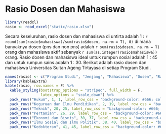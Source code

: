 # Rasio Dosen dan Mahasiswa

```r
library(readxl)
rasio <- read_excel("static/rasio.xlsx")

```

Secara keseluruhan, rasio dosen dan mahasiswa di untirta adalah 1 : `r round(sum(rasio$mahasiswa)/sum(rasio$dosen, na.rm = T), 0)` di mana banyaknya dosen (pns dan non pns) adalah `r sum(rasio$dosen, na.rm = T)` orang dan mahasiswa aktif sebanyak `r sum(as.integer(rasio$mahasiswa))` orang. Rasio dosen dan mahasiswa ideal untuk rumpun sosial adalah 1 : 45 dan untuk rumpun sains adalah 1 : 30. Berikut adalah rasio dosen dan mahasiswa Universitas Sultan Ageng Tirtayasa di setiap Program Studi.

```r
names(rasio) <- c("Program Studi", "Jenjang", "Mahasiswa", "Dosen", "Rasio", "Rasio Ideal")
library(kableExtra)
kable(rasio, row.names = F) %>%
  kable_styling(bootstrap_options = "striped", full_width = F,
                latex_options = "scale_down") %>%
  pack_rows("Hukum", 1, 1, label_row_css = "background-color: #666; color: #fff;") %>%
  pack_rows("Keguruan dan Ilmu Pendidikan", 2, 19, label_row_css = "background-color: #666; color: #fff;") %>%
  pack_rows("Teknik", 20, 25, label_row_css = "background-color: #666; color: #fff;") %>%
  pack_rows("Pertanian", 26, 29, label_row_css = "background-color: #666; color: #fff;") %>%
  pack_rows("Ekonomi dan Bisnis", 30, 37, label_row_css = "background-color: #666; color: #fff;") %>%
  pack_rows("Ilmu Sosial dan Ilmu Politik", 38, 40, label_row_css = "background-color: #666; color: #fff;") %>%
  pack_rows("Kedokteran", 41, 45, label_row_css = "background-color: #666; color: #fff;")


```

